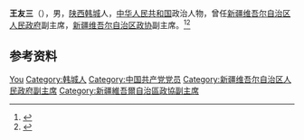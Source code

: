 {{Otheruses|other=名为王友三的其他人物|王友三}}

'''王友三'''（{{bd|1935年|7月|}}），男，[[陕西|陕西]][[韩城|韩城]]人，[[中华人民共和国|中华人民共和国]]政治人物，曾任[[新疆维吾尔自治区人民政府|新疆维吾尔自治区人民政府]]副主席，[[新疆维吾尔自治区政协|新疆维吾尔自治区政协]]副主席。<ref>{{Cite web|title=王友三|url=http://www.sxycwyh.com/ycrw/ztyc/wyssxsdeqycrw.html|accessdate=2020-09-18|work=陕西省英才委员会}}</ref><ref>{{Cite book|title=中华人民共和国职官志|author=何虎生, 李耀东, 向常福主编|publisher=中国社会出版社|year=2003|isbn=9787800883934|location=北京|pages=}}</ref>

== 参考资料 ==
{{reflist}}

{{中国人物小作品}}

{{Authority control}}
{{DEFAULTSORT:Wang王}}
[[Category:王姓|You]]
[[Category:韩城人|Category:韩城人]]
[[Category:中国共产党党员|Category:中国共产党党员]]
[[Category:新疆维吾尔自治区人民政府副主席|Category:新疆维吾尔自治区人民政府副主席]]
[[Category:新疆維吾爾自治區政協副主席|Category:新疆維吾爾自治區政協副主席]]